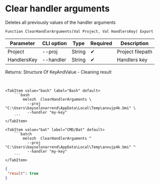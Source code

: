 ﻿---
sidebar_position: 3
description: Clear handler arguments and other functions to work with Melezh in the Open Integration Package, a free open-source integration library for 1C:Enterprise 8, OneScript and CLI
keywords: [1C, 1С, 1С:Enterprise, 1С:Enterprise 8.3, API, Integration, Services, Exchange, OneScript, CLI]
---


# Clear handler arguments
 Deletes all previously values of the handler arguments



`Function ClearHandlerArguments(Val Project, Val HandlersKey) Export`

  | Parameter | CLI option | Type | Required | Description |
  |-|-|-|-|-|
  | Project | --proj | String | &#x2714; | Project filepath |
  | HandlersKey | --handler | String | &#x2714; | Handlers key |

  
  Returns:  Structure Of KeyAndValue - Cleaning result

<br/>



 

 <Tabs>
  
    <TabItem value="bash" label="Bash" default>
        ```bash
            melezh  ClearHandlerArguments \
              --proj "C:\Users\bayselonarrend\AppData\Local\Temp\anxujp4k.bmi" \
              --handler "my-key"
        ```
    </TabItem>
  
    <TabItem value="bat" label="CMD/Bat" default>
        ```batch
            melezh  ClearHandlerArguments ^
              --proj "C:\Users\bayselonarrend\AppData\Local\Temp\anxujp4k.bmi" ^
              --handler "my-key"
        ```
    </TabItem>
</Tabs>

```json title="Result"
{
 "result": true
}
```
